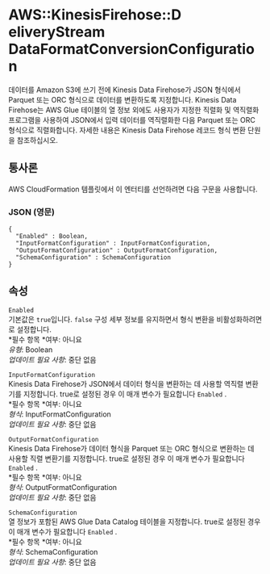 # AWS::KinesisFirehose::D eliveryStream DataFormatConversionConfiguration

데이터를 Amazon S3에 쓰기 전에 Kinesis Data Firehose가 JSON 형식에서 Parquet 또는 ORC 형식으로 데이터를 변환하도록 지정합니다. Kinesis Data Firehose는 AWS Glue 테이블의 열 정보 외에도 사용자가 지정한 직렬화 및 역직렬화 프로그램을 사용하여 JSON에서 입력 데이터를 역직렬화한 다음 Parquet 또는 ORC 형식으로 직렬화합니다. 자세한 내용은 Kinesis Data Firehose 레코드 형식 변환 단원을 참조하십시오.

## 통사론

AWS CloudFormation 템플릿에서 이 엔터티를 선언하려면 다음 구문을 사용합니다.

### JSON (영문)

```
{
  "Enabled" : Boolean,
  "InputFormatConfiguration" : InputFormatConfiguration,
  "OutputFormatConfiguration" : OutputFormatConfiguration,
  "SchemaConfiguration" : SchemaConfiguration
}
```

## 속성

`Enabled`  
기본값은 `true`입니다. `false` 구성 세부 정보를 유지하면서 형식 변환을 비활성화하려면 로 설정합니다.  
*필수 항목 *여부: 아니요  
_유형_: Boolean  
_업데이트 필요 사항_: 중단 없음

`InputFormatConfiguration`  
Kinesis Data Firehose가 JSON에서 데이터 형식을 변환하는 데 사용할 역직렬 변환기를 지정합니다. true로 설정된 경우 이 매개 변수가 필요합니다 `Enabled` .  
*필수 항목 *여부: 아니요  
_형식_: InputFormatConfiguration  
_업데이트 필요 사항_: 중단 없음

`OutputFormatConfiguration`  
Kinesis Data Firehose가 데이터 형식을 Parquet 또는 ORC 형식으로 변환하는 데 사용할 직렬 변환기를 지정합니다. true로 설정된 경우 이 매개 변수가 필요합니다 `Enabled` .  
*필수 항목 *여부: 아니요  
_형식_: OutputFormatConfiguration  
_업데이트 필요 사항_: 중단 없음

`SchemaConfiguration`  
열 정보가 포함된 AWS Glue Data Catalog 테이블을 지정합니다. true로 설정된 경우 이 매개 변수가 필요합니다 `Enabled` .  
*필수 항목 *여부: 아니요  
_형식_: SchemaConfiguration  
_업데이트 필요 사항_: 중단 없음
